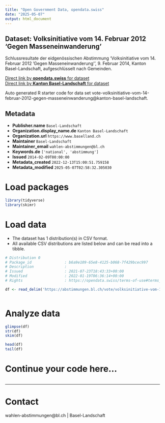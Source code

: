 ```yaml
---
title: "Open Government Data, opendata.swiss"
date: "2025-05-07"
output: html_document
---
```


## Dataset: Volksinitiative vom 14. Februar 2012 'Gegen Masseneinwanderung'

Schlussresultate der eidgenössischen Abstimmung 'Volksinitiative vom 14. Februar 2012 'Gegen Masseneinwanderung'', 9. Februar 2014, Kanton Basel-Landschaft, aufgeschlüsselt nach Gemeinden.

[Direct link by **opendata.swiss** for dataset](https://opendata.swiss/de/dataset/volksinitiative-vom-14-februar-2012-gegen-masseneinwanderung1)<br>
[Direct link by **Kanton Basel-Landschaft** for dataset](https://abstimmungen.bl.ch/vote/volksinitiative-vom-14-februar-2012-gegen-masseneinwanderung/data)

Auto generated R starter code for data set vote-volksinitiative-vom-14-februar-2012-gegen-masseneinwanderung@kanton-basel-landschaft.

## Metadata

- **Publisher.name** `Basel-Landschaft`
- **Organization.display_name.de** `Kanton Basel-Landschaft`
- **Organization.url** `https://www.baselland.ch`
- **Maintainer** `Basel-Landschaft`
- **Maintainer_email** `wahlen-abstimmungen@bl.ch`
- **Keywords.de** `['national', 'abstimmung']`
- **Issued** `2014-02-09T00:00:00`
- **Metadata_created** `2022-12-13T15:00:51.759158`
- **Metadata_modified** `2025-05-07T02:58:32.305030`


# Load packages

```r

library(tidyverse)
library(skimr)

```

# Load data

-   The dataset has 1 distribution(s) in CSV format.
-   All available CSV distributions are listed below and can be read into a tibble.

```r

# Distribution 0
# Package_id               : b6a9e109-65e8-4125-b068-7f429bcec997
# Description              : 
# Issued                   : 2021-07-23T18:43:33+00:00
# Modified                 : 2022-01-19T06:36:14+00:00
# Rights                   : https://opendata.swiss/terms-of-use#terms_by

df <- read_delim('https://abstimmungen.bl.ch/vote/volksinitiative-vom-14-februar-2012-gegen-masseneinwanderung/data-csv')



```

# Analyze data

```r

glimpse(df)
str(df)
skim(df)

head(df)
tail(df)

```

# Continue your code here...

```r

```

------------------------------------------------------------------------

# Contact

wahlen-abstimmungen@bl.ch | Basel-Landschaft
